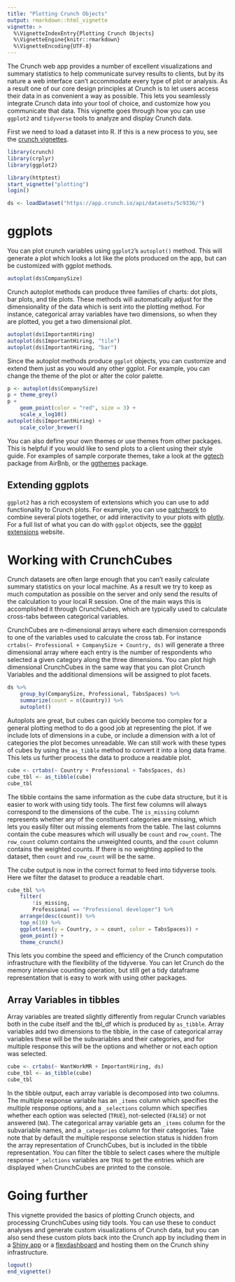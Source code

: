 ```yaml
---
title: "Plotting Crunch Objects"
output: rmarkdown::html_vignette
vignette: >
  %\VignetteIndexEntry{Plotting Crunch Objects}
  %\VignetteEngine{knitr::rmarkdown}
  %\VignetteEncoding{UTF-8}
---
```


The Crunch web app provides a number of excellent visualizations and summary statistics to help communicate survey results to clients, but by its nature a web interface can't accommodate every type of plot or analysis. As a result one of our core design principles at Crunch is to let users access their data in as convenient a way as possible. This lets you seamlessly integrate Crunch data into your tool of choice, and customize how you communicate that data. This vignette goes through how you can use `ggplot2` and `tidyverse` tools to analyze and display Crunch data.

First we need to load a dataset into R. If this is a new process to you, see the [crunch vignettes](https://crunch.io/r/crunch/articles/).

```r
library(crunch)
library(crplyr)
library(ggplot2)
```

```r
library(httptest)
start_vignette("plotting")
login()
```

```r
ds <- loadDataset("https://app.crunch.io/api/datasets/5c9336/")
```

# ggplots

You can plot crunch variables using `ggplot2`'s `autoplot()` method. This will generate a plot which looks a lot like the plots produced on the app, but can be customized with ggplot methods.

```r
autoplot(ds$CompanySize)
```

Crunch autoplot methods can produce three families of charts: dot plots, bar plots, and tile plots. These methods will automatically adjust for the dimensionality of the data which is sent into the plotting method. For instance, categorical array variables have two dimensions, so when they are plotted, you get a two dimensional plot.

```r
autoplot(ds$ImportantHiring)
autoplot(ds$ImportantHiring, "tile")
autoplot(ds$ImportantHiring, "bar")
```

Since the autoplot methods produce `ggplot` objects, you can customize and extend them just as you would any other ggplot. For example, you can change the theme of the plot or alter the color palette.

```r
p <- autoplot(ds$CompanySize)
p + theme_grey()
p +
    geom_point(color = "red", size = 3) +
    scale_x_log10()
autoplot(ds$ImportantHiring) +
    scale_color_brewer()
```


You can also define your own themes or use themes from other packages. This is helpful if you would like to send plots to a client using their style guide. For examples of sample corporate themes, take a look at the [ggtech](https://github.com/ricardo-bion/ggtech) package from AirBnb, or the [ggthemes](https://CRAN.R-project.org/package=pkgname) package.

## Extending ggplots

`ggplot2` has a rich ecosystem of extensions which you can use to add functionality to Crunch plots. For example, you can use [patchwork](https://github.com/thomasp85/patchwork) to combine several plots together, or add interactivity to your plots with [plotly](https://plot.ly/r/getting-started/). For a full list of what you can do with `ggplot` objects, see the [ggplot extensions](https://www.ggplot2-exts.org/) website.

# Working with CrunchCubes

Crunch datasets are often large enough that you can't easily calculate summary statistics on your local machine. As a result we try to keep as much computation as possible on the server and only send the results of the calculation to your local R session. One of the main ways this is accomplished it through CrunchCubes, which are typically used to calculate cross-tabs between categorical variables.

CrunchCubes are n-dimensional arrays where each dimension corresponds to one of the variables used to calculate the cross tab. For instance `crtabs(~ Professional + CompanySize + Country, ds)` will generate a three dimensional array where each entry is the number of respondents who selected a given category along the three dimensions. You can plot high dimensional CrunchCubes in the same way that you can plot Crunch Variables and the additional dimensions will be assigned to plot facets.

```r
ds %>%
    group_by(CompanySize, Professional, TabsSpaces) %>%
    summarize(count = n(Country)) %>%
    autoplot()
```

Autoplots are great, but cubes can quickly become too complex for a general plotting method
to do a good job at representing the plot. If we include lots of dimensions in a cube, or include a dimension with a lot of categories the plot becomes unreadable. We can still work with these types of cubes by using the `as_tibble` method to convert it into a long data frame. This lets us further process the data to produce a readable plot.

```r
cube <- crtabs(~ Country + Professional + TabsSpaces, ds)
cube_tbl <- as_tibble(cube)
cube_tbl
```

The tibble contains the same information as the cube data structure, but it is easier to work with using tidy tools. The first few columns will always correspond to the dimensions of the cube. The `is_missing` column represents whether any of the constituent categories are missing, which lets you easily filter out missing elements from the table. The last columns contain the cube measures which will usually be `count` and `row_count`. The `row_count` column contains the unweighted counts, and the `count` column contains the weighted counts. If there is no weighting applied to the dataset, then `count` and `row_count` will be the same.  

The cube output is now in the correct format to feed into tidyverse tools. Here we filter the dataset to produce a readable chart.

```r
cube_tbl %>%
    filter(
        !is_missing,
        Professional == "Professional developer") %>%
    arrange(desc(count)) %>%
    top_n(10) %>%
    ggplot(aes(y = Country, x = count, color = TabsSpaces)) +
    geom_point() +
    theme_crunch()
```

This lets you combine the speed and efficiency of the Crunch computation infrastructure with the flexibility of the tidyverse. You can let Crunch do the memory intensive counting operation, but still get a tidy dataframe representation that is easy to work with using other packages.

## Array Variables in tibbles

Array variables are treated slightly differently from regular Crunch variables both in the cube itself and the tbl_df which is produced by `as_tibble`. Array variables add two dimensions to the tibble, in the case of categorical array variables these will be the subvariables and their categories, and for multiple response this will be the options and whether or not each option was selected.

```r
cube <- crtabs(~ WantWorkMR + ImportantHiring, ds)
cube_tbl <- as_tibble(cube)
cube_tbl
```

In the tibble output, each array variable is decomposed into two columns. The multiple response variable has an `_items` column which specifies the multiple response options, and a `_selections` column which specifies whether each option was selected (`TRUE`), not-selected (`FALSE`) or not answered (`NA`). The categorical array variable gets an `_items` column for the subvariable names, and a `_categories` column for their categories. Take note that by default the multiple response selection status is hidden from the array representation of CrunchCubes, but is included in the tibble representation. You can filter the tibble to select cases where the multiple response `*_selctions` variables are `TRUE` to get the entries which are displayed when CrunchCubes are printed to the console.

# Going further

This vignette provided the basics of plotting Crunch objects, and processing CrunchCubes using tidy tools. You can use these to conduct analyses and generate custom visualizations of Crunch data, but you can also send these custom plots back into the Crunch app by including them in a [Shiny app](https://github.com/Crunch-io/crunchy) or a [flexdashboard](https://github.com/Crunch-io/crunchy/blob/master/vignettes/flexdashboards.Rmd) and hosting them on the Crunch shiny infrastructure.

```r
logout()
end_vignette()
```
